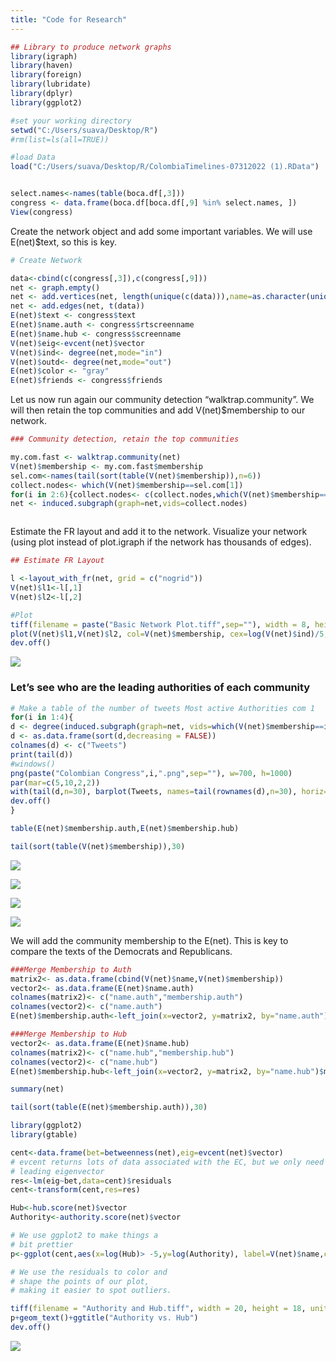 ```yaml
---
title: "Code for Research"
---
```


```r

## Library to produce network graphs
library(igraph) 
library(haven)
library(foreign)
library(lubridate)
library(dplyr)
library(ggplot2)

#set your working directory
setwd("C:/Users/suava/Desktop/R")
#rm(list=ls(all=TRUE))

#load Data
load("C:/Users/suava/Desktop/R/ColombiaTimelines-07312022 (1).RData") 


select.names<-names(table(boca.df[,3]))
congress <- data.frame(boca.df[boca.df[,9] %in% select.names, ])
View(congress)

```

Create the network object and add some important variables. We will use E(net)\$text, so this is key.

```r

# Create Network

data<-cbind(c(congress[,3]),c(congress[,9]))
net <- graph.empty()
net <- add.vertices(net, length(unique(c(data))),name=as.character(unique(c(data))))
net <- add.edges(net, t(data))
E(net)$text <- congress$text
E(net)$name.auth <- congress$rtscreenname
E(net)$name.hub <- congress$screenname
V(net)$eig<-evcent(net)$vector
V(net)$ind<- degree(net,mode="in")
V(net)$outd<- degree(net,mode="out")
E(net)$color <- "gray"
E(net)$friends <- congress$friends

```

Let us now run again our community detection "walktrap.community". We will then retain the top communities and add V(net)\$membership to our network.

```r

### Community detection, retain the top communities

my.com.fast <- walktrap.community(net)
V(net)$membership <- my.com.fast$membership
sel.com<-names(tail(sort(table(V(net)$membership)),n=6)) 
collect.nodes<- which(V(net)$membership==sel.com[1])
for(i in 2:6){collect.nodes<- c(collect.nodes,which(V(net)$membership==sel.com[i]))}
net <- induced.subgraph(graph=net,vids=collect.nodes)



```

Estimate the FR layout and add it to the network. Visualize your network (using plot instead of plot.igraph if the network has thousands of edges).

```r
## Estimate FR Layout

l <-layout_with_fr(net, grid = c("nogrid")) 
V(net)$l1<-l[,1]
V(net)$l2<-l[,2]

#Plot 
tiff(filename = paste("Basic Network Plot.tiff",sep=""), width = 8, height = 8, units = "in", pointsize = 8, compression = c("lzw"),  bg = "white", res = 300)
plot(V(net)$l1,V(net)$l2, col=V(net)$membership, cex=log(V(net)$ind)/5, pch=16, xlab="", ylab="", yaxt='n', xaxt='n')
dev.off()


```

![](Basic%20Network%20Plot.png)

### Let's see who are the leading authorities of each community

```r


# Make a table of the number of tweets Most active Authorities com 1
for(i in 1:4){
d <- degree(induced.subgraph(graph=net, vids=which(V(net)$membership==i)), mode="in")
d <- as.data.frame(sort(d,decreasing = FALSE))
colnames(d) <- c("Tweets")
print(tail(d))
#windows()
png(paste("Colombian Congress",i,".png",sep=""), w=700, h=1000)
par(mar=c(5,10,2,2))
with(tail(d,n=30), barplot(Tweets, names=tail(rownames(d),n=30), horiz=T, las=1, main=paste("Colombian Congress - Net ", i, sep=""), col=i))
dev.off()
}

table(E(net)$membership.auth,E(net)$membership.hub)

tail(sort(table(V(net)$membership)),30)

```

![](Communities%20on%20the%20Colombian%20Congress1.png)

![](Communities%20on%20the%20Colombian%20Congress2.png)

![](Communities%20on%20the%20Colombian%20Congress3.png)

![](Communities%20on%20the%20Colombian%20Congress4.png)

We will add the community membership to the E(net). This is key to compare the texts of the Democrats and Republicans.

```r

###Merge Membership to Auth
matrix2<- as.data.frame(cbind(V(net)$name,V(net)$membership))
vector2<- as.data.frame(E(net)$name.auth)
colnames(matrix2)<- c("name.auth","membership.auth")
colnames(vector2)<- c("name.auth")
E(net)$membership.auth<-left_join(x=vector2, y=matrix2, by="name.auth")$membership.auth

###Merge Membership to Hub
vector2<- as.data.frame(E(net)$name.hub)
colnames(matrix2)<- c("name.hub","membership.hub")
colnames(vector2)<- c("name.hub")
E(net)$membership.hub<-left_join(x=vector2, y=matrix2, by="name.hub")$membership.hub

summary(net)

tail(sort(table(E(net)$membership.auth)),30)
```

```r

library(ggplot2)
library(gtable)

cent<-data.frame(bet=betweenness(net),eig=evcent(net)$vector)
# evcent returns lots of data associated with the EC, but we only need the
# leading eigenvector
res<-lm(eig~bet,data=cent)$residuals
cent<-transform(cent,res=res)

Hub<-hub.score(net)$vector
Authority<-authority.score(net)$vector

# We use ggplot2 to make things a
# bit prettier
p<-ggplot(cent,aes(x=log(Hub)> -5,y=log(Authority), label=V(net)$name,colour=Hub, size=Authority))+xlab("Hub-Who You Follow")+ylab("Authority-Who Follows You")

# We use the residuals to color and
# shape the points of our plot,
# making it easier to spot outliers.

tiff(filename = "Authority and Hub.tiff", width = 20, height = 18, units = "in", pointsize = 3, compression = c("lzw"), bg = "white", res = 1000)
p+geom_text()+ggtitle("Authority vs. Hub")
dev.off()
```

![](Authority%20and%20Hub.png)
